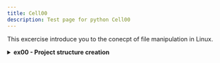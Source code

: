 ```yaml
---
title: Cell00
description: Test page for python Cell00
---
```



This excercise introduce you to the conecpt of file manipulation in Linux.

<details>

<summary><strong>ex00 - Project structure creation</strong></summary>

By running the following code, it will generate

```sh
mkdir -p cell00/ex00
cd cell00/ex00
```

</details>
